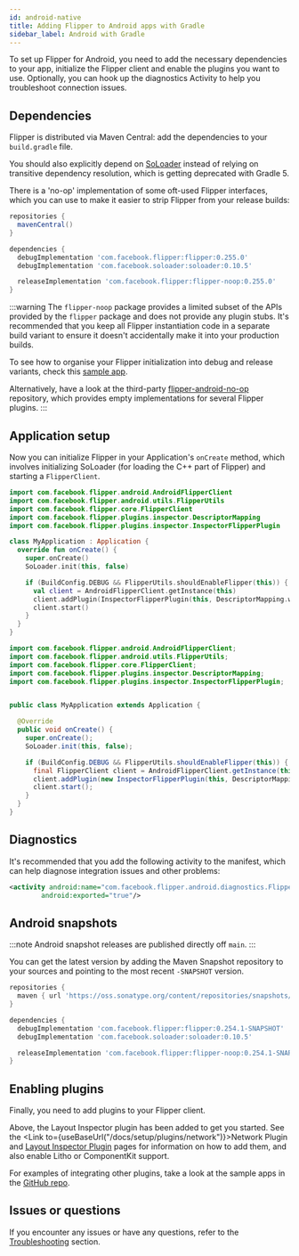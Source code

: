 ```yaml
---
id: android-native
title: Adding Flipper to Android apps with Gradle
sidebar_label: Android with Gradle
---
```


To set up Flipper for Android, you need to add the necessary dependencies to your app, initialize the Flipper client and enable the plugins you want to use.
Optionally, you can hook up the diagnostics Activity to help you troubleshoot connection issues.

## Dependencies

Flipper is distributed via Maven Central: add the dependencies to your `build.gradle` file.

You should also explicitly depend on [SoLoader](https://github.com/facebook/soloader) instead of relying on transitive dependency resolution, which is getting deprecated
with Gradle 5.

There is a 'no-op' implementation of some oft-used Flipper interfaces, which you can use to make it easier to strip Flipper from your release builds:

```groovy
repositories {
  mavenCentral()
}

dependencies {
  debugImplementation 'com.facebook.flipper:flipper:0.255.0'
  debugImplementation 'com.facebook.soloader:soloader:0.10.5'

  releaseImplementation 'com.facebook.flipper:flipper-noop:0.255.0'
}
```

:::warning
The `flipper-noop` package provides a limited subset of the APIs provided by the `flipper` package and does not provide any plugin stubs.
It's recommended that you keep all Flipper instantiation code in a separate build variant to ensure it doesn't accidentally make it into your production builds.

To see how to organise your Flipper initialization into debug and release variants, check this [sample app](https://github.com/facebook/flipper/tree/main/android/sample/src).

Alternatively, have a look at the third-party [flipper-android-no-op](https://github.com/theGlenn/flipper-android-no-op) repository, which provides empty implementations for several Flipper plugins.
:::

## Application setup

Now you can initialize Flipper in your Application's `onCreate` method, which involves initializing SoLoader (for loading the C++ part of Flipper) and starting a `FlipperClient`.


<Tabs>
<TabItem value="kt" label="Kotlin">

```kotlin
import com.facebook.flipper.android.AndroidFlipperClient
import com.facebook.flipper.android.utils.FlipperUtils
import com.facebook.flipper.core.FlipperClient
import com.facebook.flipper.plugins.inspector.DescriptorMapping
import com.facebook.flipper.plugins.inspector.InspectorFlipperPlugin

class MyApplication : Application {
  override fun onCreate() {
    super.onCreate()
    SoLoader.init(this, false)

    if (BuildConfig.DEBUG && FlipperUtils.shouldEnableFlipper(this)) {
      val client = AndroidFlipperClient.getInstance(this)
      client.addPlugin(InspectorFlipperPlugin(this, DescriptorMapping.withDefaults()))
      client.start()
    }
  }
}
```

</TabItem>
<TabItem value="java" label="Java">

```java
import com.facebook.flipper.android.AndroidFlipperClient;
import com.facebook.flipper.android.utils.FlipperUtils;
import com.facebook.flipper.core.FlipperClient;
import com.facebook.flipper.plugins.inspector.DescriptorMapping;
import com.facebook.flipper.plugins.inspector.InspectorFlipperPlugin;


public class MyApplication extends Application {

  @Override
  public void onCreate() {
    super.onCreate();
    SoLoader.init(this, false);

    if (BuildConfig.DEBUG && FlipperUtils.shouldEnableFlipper(this)) {
      final FlipperClient client = AndroidFlipperClient.getInstance(this);
      client.addPlugin(new InspectorFlipperPlugin(this, DescriptorMapping.withDefaults()));
      client.start();
    }
  }
}
```

</TabItem>
</Tabs>

## Diagnostics

It's recommended that you add the following activity to the manifest, which can help diagnose integration issues and other problems:

```xml
<activity android:name="com.facebook.flipper.android.diagnostics.FlipperDiagnosticActivity"
        android:exported="true"/>
```

## Android snapshots

:::note
Android snapshot releases are published directly off `main`.
:::

You can get the latest version by adding the Maven Snapshot repository to your sources and pointing to the most recent `-SNAPSHOT` version.

```groovy
repositories {
  maven { url 'https://oss.sonatype.org/content/repositories/snapshots/' }
}

dependencies {
  debugImplementation 'com.facebook.flipper:flipper:0.254.1-SNAPSHOT'
  debugImplementation 'com.facebook.soloader:soloader:0.10.5'

  releaseImplementation 'com.facebook.flipper:flipper-noop:0.254.1-SNAPSHOT'
}
```

## Enabling plugins

Finally, you need to add plugins to your Flipper client.

Above, the Layout Inspector plugin has been added to get you started. See the <Link to={useBaseUrl("/docs/setup/plugins/network")}>Network Plugin</Link> and [Layout Inspector Plugin](https://www.internalfb.com/intern/staticdocs/flipper/docs/features/plugins/inspector/) pages for information on how to add them, and also enable Litho or ComponentKit support.

For examples of integrating other plugins, take a look at the sample apps in the [GitHub repo](https://github.com/facebook/flipper).

## Issues or questions

If you encounter any issues or have any questions, refer to the [Troubleshooting](troubleshooting/troubleshooting.mdx) section.

